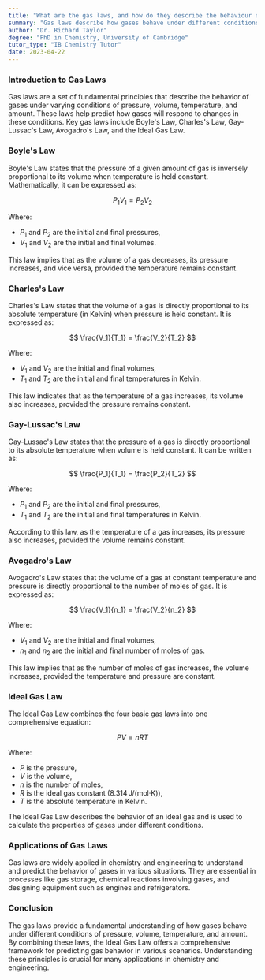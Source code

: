 ```yaml
---
title: "What are the gas laws, and how do they describe the behaviour of gases?"
summary: "Gas laws describe how gases behave under different conditions. Boyle's, Charles's, Gay-Lussac's, Avogadro's, and the Ideal Gas Law help predict gas behavior in various situations."
author: "Dr. Richard Taylor"
degree: "PhD in Chemistry, University of Cambridge"
tutor_type: "IB Chemistry Tutor"
date: 2023-04-22
---
```


### Introduction to Gas Laws

Gas laws are a set of fundamental principles that describe the behavior of gases under varying conditions of pressure, volume, temperature, and amount. These laws help predict how gases will respond to changes in these conditions. Key gas laws include Boyle's Law, Charles's Law, Gay-Lussac's Law, Avogadro's Law, and the Ideal Gas Law.

### Boyle's Law

Boyle's Law states that the pressure of a given amount of gas is inversely proportional to its volume when temperature is held constant. Mathematically, it can be expressed as:

$$
P_1 V_1 = P_2 V_2
$$

Where:
- $P_1$ and $P_2$ are the initial and final pressures,
- $V_1$ and $V_2$ are the initial and final volumes.

This law implies that as the volume of a gas decreases, its pressure increases, and vice versa, provided the temperature remains constant.

### Charles's Law

Charles's Law states that the volume of a gas is directly proportional to its absolute temperature (in Kelvin) when pressure is held constant. It is expressed as:

$$
\frac{V_1}{T_1} = \frac{V_2}{T_2}
$$

Where:
- $V_1$ and $V_2$ are the initial and final volumes,
- $T_1$ and $T_2$ are the initial and final temperatures in Kelvin.

This law indicates that as the temperature of a gas increases, its volume also increases, provided the pressure remains constant.

### Gay-Lussac's Law

Gay-Lussac's Law states that the pressure of a gas is directly proportional to its absolute temperature when volume is held constant. It can be written as:

$$
\frac{P_1}{T_1} = \frac{P_2}{T_2}
$$

Where:
- $P_1$ and $P_2$ are the initial and final pressures,
- $T_1$ and $T_2$ are the initial and final temperatures in Kelvin.

According to this law, as the temperature of a gas increases, its pressure also increases, provided the volume remains constant.

### Avogadro's Law

Avogadro's Law states that the volume of a gas at constant temperature and pressure is directly proportional to the number of moles of gas. It is expressed as:

$$
\frac{V_1}{n_1} = \frac{V_2}{n_2}
$$

Where:
- $V_1$ and $V_2$ are the initial and final volumes,
- $n_1$ and $n_2$ are the initial and final number of moles of gas.

This law implies that as the number of moles of gas increases, the volume increases, provided the temperature and pressure are constant.

### Ideal Gas Law

The Ideal Gas Law combines the four basic gas laws into one comprehensive equation:

$$
PV = nRT
$$

Where:
- $P$ is the pressure,
- $V$ is the volume,
- $n$ is the number of moles,
- $R$ is the ideal gas constant ($8.314 \, \text{J/(mol·K)}$),
- $T$ is the absolute temperature in Kelvin.

The Ideal Gas Law describes the behavior of an ideal gas and is used to calculate the properties of gases under different conditions.

### Applications of Gas Laws

Gas laws are widely applied in chemistry and engineering to understand and predict the behavior of gases in various situations. They are essential in processes like gas storage, chemical reactions involving gases, and designing equipment such as engines and refrigerators.

### Conclusion

The gas laws provide a fundamental understanding of how gases behave under different conditions of pressure, volume, temperature, and amount. By combining these laws, the Ideal Gas Law offers a comprehensive framework for predicting gas behavior in various scenarios. Understanding these principles is crucial for many applications in chemistry and engineering.